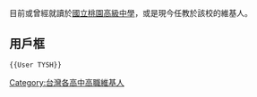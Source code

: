 目前或曾經就讀於[[國立桃園高級中學|國立桃園高級中學]]，或是現今任教於該校的維基人。

== 用戶框 ==
 <nowiki>{{User TYSH}}</nowiki>

[[Category:台灣各高中高職維基人|Category:台灣各高中高職維基人]]